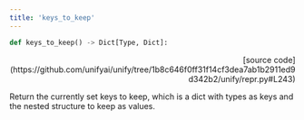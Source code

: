```yaml
---
title: 'keys_to_keep'
---
```


```python
def keys_to_keep() -> Dict[Type, Dict]:
```

<p align="right">[source code](https://github.com/unifyai/unify/tree/1b8c646f0ff31f14cf3dea7ab1b2911ed9d342b2/unify/repr.py#L243)</p>

Return the currently set keys to keep, which is a dict with types as keys and the
nested structure to keep as values.